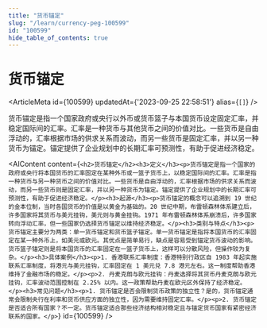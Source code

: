 ```yaml
---
title: "货币锚定"
slug: "/learn/currency-peg-100599"
id: "100599"
hide_table_of_contents: true
---
```



# 货币锚定

<ArticleMeta id={100599} updatedAt={'2023-09-25 22:58:51'} alias={`[]`} />
<div className='border-solid border-b border-t-0 my-4 border-[var(--ifm-color-gray-300)]' />

货币锚定是指一个国家政府或央行以外币或货币篮子与本国货币设定固定汇率，并稳定国际间的汇率。汇率是一种货币与其他货币之间的价值对比。一些货币是自由浮动的，汇率根据市场的供求关系而波动，而另一些货币是固定汇率，并以另一种货币为锚定。锚定提供了企业规划中的长期汇率可预测性，有助于促进经济稳定。

<AIContent content={`<h2>货币锚定</h2><h3>定义</h3><p>货币锚定是指一个国家的政府或央行将本国货币的汇率固定在某种外币或一篮子货币上，以稳定国际间的汇率。汇率是指一种货币与另一种货币之间的价值对比。一些货币是自由浮动的，汇率根据市场的供求关系而波动，而另一些货币则是固定汇率，并以另一种货币为锚定。锚定提供了企业规划中的长期汇率可预测性，有助于促进经济稳定。</p><h3>起源</h3><p>货币锚定的概念可以追溯到 19 世纪的金本位制，当时各国货币的价值是以黄金为基础的。20 世纪中期，布雷顿森林体系建立后，许多国家将其货币与美元挂钩，美元则与黄金挂钩。1971 年布雷顿森林体系崩溃后，许多国家转向浮动汇率，但一些国家仍选择货币锚定以维持经济稳定。</p><h3>类别与特点</h3><p>货币锚定主要分为两类：单一货币锚定和货币篮子锚定。单一货币锚定是指将本国货币的汇率固定在某一种外币上，如美元或欧元。其优点是简单易行，缺点是容易受到锚定货币波动的影响。货币篮子锚定则是将本国货币的汇率固定在一篮子货币上，这样可以分散风险，但操作较为复杂。</p><h3>具体案例</h3><p>1. 香港联系汇率制度：香港特别行政区自 1983 年起实施联系汇率制度，将港元与美元挂钩，汇率固定在 1 美元兑 7.8 港元左右。这一制度帮助香港维持了金融市场的稳定。</p><p>2. 丹麦克朗与欧元挂钩：丹麦选择将其货币丹麦克朗与欧元挂钩，汇率波动范围控制在 2.25% 以内。这一政策帮助丹麦在欧元区外保持了经济稳定。</p><h3>常见问题</h3><p>1. 货币锚定是否会限制货币政策的独立性？是的，货币锚定通常会限制央行在利率和货币供应方面的独立性，因为需要维持固定汇率。</p><p>2. 货币锚定是否适合所有国家？不一定。货币锚定适合那些经济结构相对稳定且与锚定货币国家有紧密经济联系的国家。</p>`} id={100599} />
